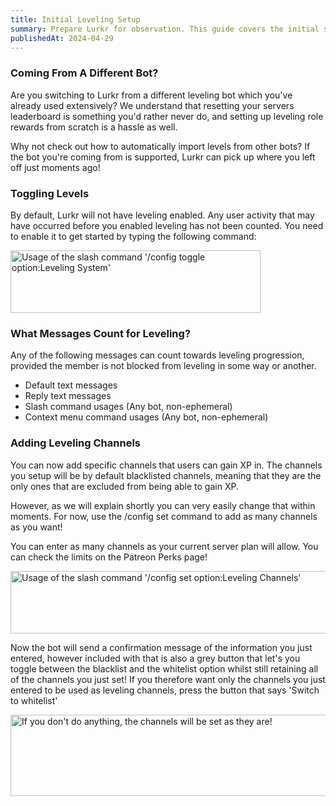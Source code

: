 ```yaml
---
title: Initial Leveling Setup
summary: Prepare Lurkr for observation. This guide covers the initial steps to get Lurkr tracking activity and rewarding your members.
publishedAt: 2024-04-29
---
```


### Coming From A Different Bot?

Are you switching to Lurkr from a different leveling bot which you've already used extensively?
We understand that resetting your servers leaderboard is something you'd rather never do,
and setting up leveling role rewards from scratch is a hassle as well.

Why not check out how to automatically import levels from other bots? If the bot you're coming from is supported,
Lurkr can pick up where you left off just moments ago!

### Toggling Levels

By default, Lurkr will not have leveling enabled. Any user activity that may have occurred before you enabled leveling has not been counted.
You need to enable it to get started by typing the following command:

<Image
	src="/assets/docs/toggling-leveling-system.png"
	alt="Usage of the slash command '/config toggle option:Leveling System'"
	width="400"
	height="100"
/>

### What Messages Count for Leveling?

Any of the following messages can count towards leveling progression, provided the member is not blocked from leveling in some way or another.

- Default text messages
- Reply text messages
- Slash command usages (Any bot, non-ephemeral)
- Context menu command usages (Any bot, non-ephemeral)

<Separator />

### Adding Leveling Channels

You can now add specific channels that users can gain XP in. The channels you setup will be by default blacklisted channels,
meaning that they are the only ones that are excluded from being able to gain XP.

However, as we will explain shortly you can very easily change that within moments.
For now, use the /config set command to add as many channels as you want!

You can enter as many channels as your current server plan will allow. You can check the limits on the Patreon Perks page!

<Image
	src="/assets/docs/setting-leveling-channels.png"
	alt="Usage of the slash command '/config set option:Leveling Channels'"
	width="700"
	height="100"
/>

Now the bot will send a confirmation message of the information you just entered,
however included with that is also a grey button that let's you toggle between the blacklist and the whitelist option whilst still retaining all of the channels you just set!
If you therefore want only the channels you just entered to be used as leveling channels, press the button that says 'Switch to whitelist'

<Image
	src="/assets/docs/leveling-switch-to-whitelist.png"
	alt="If you don't do anything, the channels will be set as they are!"
	width="700"
	height="130"
/>
